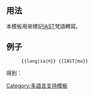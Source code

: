 {{transl|sa|IAST|{{{1}}}}}<noinclude>
==用法==
本模板用來標記[[IAST]]梵語轉寫。

==例子==
:<code><nowiki>{{lang|sa|म}} {{IAST|ma}}</nowiki></code>
得到：
:{{lang|sa|म}} {{IAST|ma}}

[[Category:多語言支持模板]]

</noinclude>